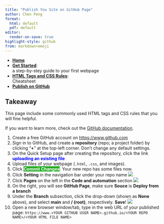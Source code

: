```yaml
---
title: "Publish You Site on GitHub Page"
author: Chen Peng
format: 
  html: default
  pdf: default
editor:
  render-on-save: true
highlight-style: github
from: markdown+emoji
---
```


::: {.column-margin}
* [**Home**](./)
* [**Get Started**](./get-started.html):  
  a step-by-stey guide to your first webpage
* [**HTML Tags and CSS Rules**](./cheatsheet.html):  
  Cheatsheet
* [**Publish on GitHub**](./github.html)
:::

::: {.callout-tip}

# Takeaway

This page include some commonly used HTML tags and CSS rules that you will fine helpful. 
:::

::: {.callout-tip}
If you want to learn more, check out the [GitHub documentation](https://docs.github.com/en/get-started/quickstart/hello-world).
:::

1. Create a free GitHub account on <https://www.github.com>
2. Sign in to GitHub, and create a **repository** (repo; a project folder) by clicking "**+**" at the top-left corner. Don't change any default settings.
3. On the Quick Setup page after creating the repository, click the link [**uploading an existing file**]{style="color:blue"}
4. Upload files of your webpage (`.html`, `.css`, and images).
5. Click [**Commit Changes**]{style="background-color:#22aa22;color:white"}. Your new repo has some files now.
6. Click **Setting** in the navigation bar under your repo name
   ![](./images/repo-settings.png)
7. Click **Pages** on the left in the **Code and automation** section
   ![](./images/repo-settings-pages.png)
8. On the right, you will see **GitHub Page**, make sure **Souce** is **Deploy from a branch**   
9. Under the **Branch** subsection, click the drop-down (shown as **None** above), and select **main** and **/ (root)**, respectively. **Save**!
   ![](./images/gh-page.png)
10. Open a new browser window/tab, type in the web URL of your published page:
   `https://www.<YOUR GITHUB USER NAME>.github.io/<YOUR REPO NAME>/<YOUR HTML FILE NAME>`